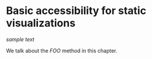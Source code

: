 # Basic accessibility for static visualizations {#accessibility-for-visualizations}

*sample text*

We talk about the _FOO_ method\index{FOO} in this chapter.


